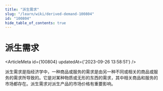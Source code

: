 ```yaml
---
title: "派生需求"
slug: "/learn/wiki/derived-demand-100804"
id: "100804"
hide_table_of_contents: true
---
```



# 派生需求

<ArticleMeta id={100804} updatedAt={'2023-09-26 13:58:51'} />
<div className='border-solid border-b border-t-0 my-4 border-[var(--ifm-color-gray-300)]' />

派生需求是指经济学中，一种商品或服务的需求是由另一种不同或相关的商品或服务的需求所导致的。它是对某种物质或无形的东西的需求，其中相关商品和服务的市场都存在。派生需求对派生产品的市场价格有重要影响。
